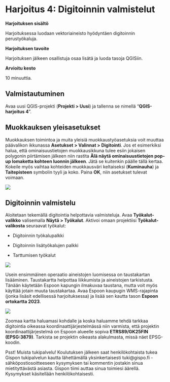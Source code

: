 # Harjoitus 4: Digitoinnin valmistelut

**Harjoituksen sisältö**

Harjoituksessa luodaan vektoriaineisto hyödyntäen digitoinnin perustyökaluja.

**Harjoituksen tavoite**

Harjoituksen jälkeen osallistuja osaa lisätä ja luoda tasoja QGISiin.

**Arvioitu kesto**

10 minuuttia.

## Valmistautuminen

Avaa uusi QGIS-projekti (**Projekti \> Uusi**) ja tallenna se nimellä "**QGIS-harjoitus 4**".

## Muokkauksen yleisasetukset

Muokkauksen toimintoa ja muita yleisiä muokkaustyöasetuksia voit muuttaa päävalikon ikkunassa **Asetukset \> Valinnat \> Digitointi**. Jos et esimerkiksi halua, että ominaisuustietojen muokkausikkuna tulee esiin jokaisen polygonin piirtämisen jälkeen niin rastita **Älä näytä ominaisuustietojen pop-up lomaketta kohteen luonnin jälkeen**. Jätä se kuitenkin päälle tällä kertaa. Kokeile myös vaihtaa kohteiden muokkausväri keltaiseksi (**Kuminauha**) ja **Taitepisteen** symbolin tyyli ja koko. Paina **OK**, niin asetukset tulevat voimaan.

![](img/harjoitus_5/image1.png)

## Digitoinnin valmistelu

Aloitetaan tekemällä digitointia helpottavia valmisteluja. Avaa **Työkalut-valikko** valisemalla **Näytä \> Työkalut**. Aktivoi omaan projektiisi **Työkalut-valikosta** seuraavat työkalut:

-   Digitoinnin työkalupalkki

-   Digitoinnin lisätyökalujen palkki

-   Tarttumisen työkalut\



![](img/harjoitus_5/image2.png)

Usein ensimmäinen operaatio aineistojen luomisessa on taustakartan lisääminen. Taustakartta helpottaa liikkumista ja aineistojen tarkistusta. Tänään käytetään Espoon kapungin ilmakuvaa taustana, mutta voit myös käyttää jotain muuta taustakartaa. Avaa Espoon kaupugin WMS-rajapinta (jonka lisäsit edellisessä harjoituksessa) ja lisää sen kautta tason **Espoon ortokartta 2023**.

![](img/harjoitus_5/image3.png)

Zoomaa kartta haluamasi kohdalle ja koska haluamme tehdä tarkkaa digitointia oikeassa koordinaattijärjestelmässä niin varmista, että projektin koordinaattijärjestelmä on Espoon alueelle sopiva **ETRS89/GK25FIN (EPSG:3879)**. Tarkista se projektin oikeasta alakulmasta, missä näet EPSG-koodin.

::: hint-box
Psst! Muista tukipalvelu! Koulutuksen jälkeen saat henkilökohtaista tukea Gispon tukipalvelun kautta lähettämällä yksinkertaisesti tuki\@gispo.fi -sähköpostiosoitteeseen kysymyksen tai kommentin jostakin sinua mietityttävästä asiasta. Gispon tiimi auttaa sinua toimiesi äärellä. Kysymykset käsitellään henkilökohtaisesti.
:::

